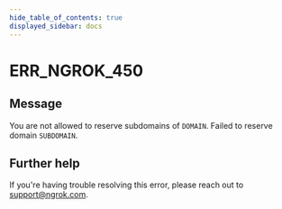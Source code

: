 ```yaml
---
hide_table_of_contents: true
displayed_sidebar: docs
---
```



# ERR_NGROK_450

## Message

You are not allowed to reserve subdomains of `DOMAIN`. Failed to reserve domain `SUBDOMAIN`.

<ErrorDetails error="err_ngrok_450" />

## Further help

If you're having trouble resolving this error, please reach out to [support@ngrok.com](mailto:support@ngrok.com?subject=Help%20with%20ERR_NGROK_450).
